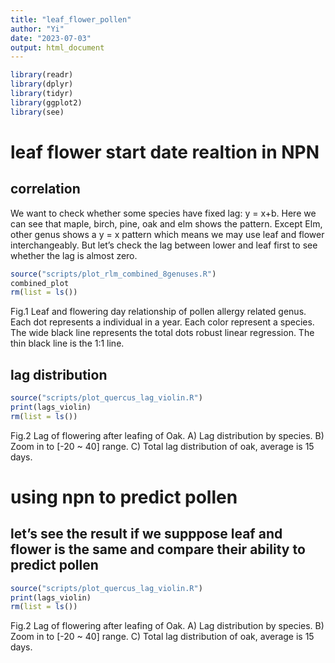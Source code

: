 ```yaml
---
title: "leaf_flower_pollen"
author: "Yi"
date: "2023-07-03"
output: html_document
---
```


```r
library(readr)
library(dplyr)
library(tidyr)
library(ggplot2)
library(see)
```

# leaf flower start date realtion in NPN 

## correlation

We want to check whether some species have fixed lag: y = x+b. Here we can see that maple, birch, pine, oak and elm shows the pattern. Except Elm, other genus shows a y = x pattern which means we may use leaf and flower interchangeably. But let's check the lag between lower and leaf first to see whether the lag is almost zero.

```r
source("scripts/plot_rlm_combined_8genuses.R")
combined_plot
rm(list = ls())
```

Fig.1 Leaf and flowering day relationship of pollen allergy related genus. Each dot represents a individual in a year. Each color represent a species. The wide black line represents the total dots robust linear regression. The thin black line is the 1:1 line.


## lag distribution

```r
source("scripts/plot_quercus_lag_violin.R")
print(lags_violin)
rm(list = ls())
```
Fig.2 Lag of flowering after leafing of Oak. A) Lag distribution by species. B) Zoom in to [-20 ~ 40] range. C) Total lag distribution of oak, average is 15 days.

# using npn to predict pollen

## let's see the result if we supppose leaf and flower is the same and compare their ability to predict pollen
```r
source("scripts/plot_quercus_lag_violin.R")
print(lags_violin)
rm(list = ls())
```
Fig.2 Lag of flowering after leafing of Oak. A) Lag distribution by species. B) Zoom in to [-20 ~ 40] range. C) Total lag distribution of oak, average is 15 days.


